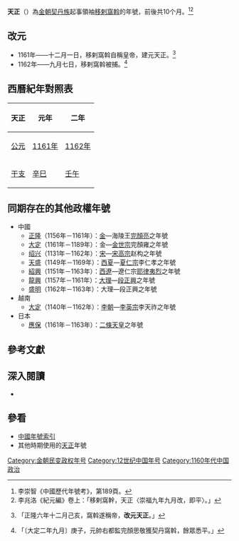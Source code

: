 {{Eranamebox|年号=天正
|起讫时间= 1161年十二月－1162年九月
|政权= 
|帝王= 移剌窩斡
|历时= 10個月
|timeline= <timeline>
ImageSize  = width:200 height:50
PlotArea   = width:180 height:30 left:10 bottom:20
TimeAxis   = orientation:horizontal
DateFormat = yyyy
Period     = from:1115 till:1234
AlignBars  = early
ScaleMajor = increment:30 start:1115
Colors =
  id:canvas value:rgb(1,1,0.85)
BackgroundColors = canvas:canvas
PlotData =
  width:15 color:black
  bar:era from:start till:end
  bar:era from:1161 till:1161 color:red
</timeline>
|说明= <span style="color: red">天正</span>在'''金朝'''時期的位置。
}}
'''天正'''（{{kj|1161年|十二月|1162年|九月}}）為[[金朝|金朝]][[契丹族|契丹族]]起事領袖[[移剌窩斡|移剌窩斡]]的年號，前後共10个月。<ref>李崇智《中國歷代年號考》，第189頁。</ref><ref>李兆洛《紀元編》卷上：「移剌窩幹，天正〈崇福九年九月改，即平〉。」</ref>

==改元==
*1161年——十二月一日，移剌窩斡自稱皇帝，建元天正。<ref>{{cite wikisource|title=金史列傳第七十一|last=脫脫|wslink=zh:金史/卷133}}「正隆六年十二月己亥，窩斡遂稱帝，'''改元天正'''。」</ref>
*1162年——九月七日，移剌窩斡被捕。<ref>{{cite wikisource|title=金史本紀第六世宗上|last=脫脫|wslink=zh:金史/卷6}}「〔大定二年九月〕庚子，元帥右都監完顏思敬獲契丹窩斡，餘眾悉平。」</ref>

==西曆紀年對照表==
{| class="wikitable"  style="text-align:center;"
!天正!!元年!!二年
|-
![[公元|公元]]
|[[1161年|1161年]]||[[1162年|1162年]]
|-
![[干支|干支]]
|[[辛巳|辛巳]]||[[壬午|壬午]]
|}

==同期存在的其他政權年號==
*中國
**[[正隆|正隆]]（1156年－1161年）：[[金朝|金]]—海陵王[[完顏亮|完顏亮]]之年號
**[[大定_(金朝)|大定]]（1161年－1189年）：金—[[金世宗|金世宗]]完顏雍之年號
**[[紹興_(南宋)|绍兴]]（1131年－1162年）：[[南宋|宋]]—[[宋高宗|宋高宗]]赵构之年號
**[[天盛_(西夏)|天盛]]（1149年－1169年）：[[西夏|西夏]]—[[夏仁宗|夏仁宗]]李仁孝之年號
**[[绍兴_(西辽)|紹興]]（1151年－1163年）：[[西遼|西遼]]—遼仁宗[[耶律夷烈|耶律夷烈]]之年號
**[[龙兴_(大理)|龍興]]（1157年－1161年）：[[大理國|大理]]—[[段正興|段正興]]之年號
**[[盛明|盛明]]（1162年－1163年）：大理—段正興之年號
*越南
**[[大定_(越南)|大定]]（1140年－1162年）：[[李朝_(越南)|李朝]]—[[李英宗|李英宗]]李天祚之年號
*日本
**[[應保|應保]]（1161年－1163年）：[[二條天皇|二條天皇]]之年號

==參考文獻==
{{Reflist|2}}

==深入閱讀==
<div>
*{{Cite book|author=李崇智|title=中國歷代年號考|format=|url=|date=2004年12月|publisher=中華書局|location=北京|id=ISBN 7101025129}}
</div>

==參看==
*[[中国年号列表#金朝|中國年號索引]]
*其他時期使用的[[天正|天正]]年號

{{金朝年號}}

[[Category:金朝民变政权年号|Category:金朝民变政权年号]]
[[Category:12世纪中国年号|Category:12世纪中国年号]]
[[Category:1160年代中国政治|Category:1160年代中国政治]]